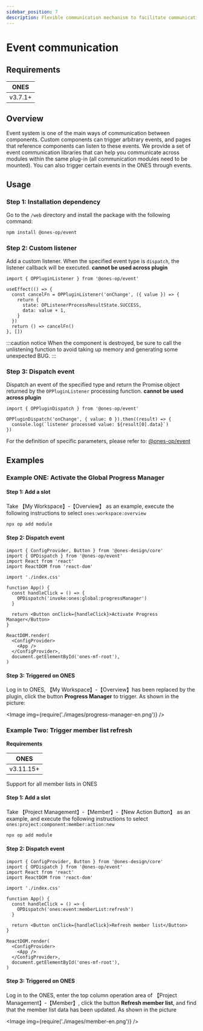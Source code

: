 ```yaml
---
sidebar_position: 7
description: Flexible communication mechanism to facilitate communication between plugin and ONES.
---
```


# Event communication

## Requirements

| ONES    |
| ------- |
| v3.7.1+ |

## Overview

Event system is one of the main ways of communication between components. Custom components can trigger arbitrary events, and pages that reference components can listen to these events. We provide a set of event communication libraries that can help you communicate across modules within the same plug-in (all communication modules need to be mounted). You can also trigger certain events in the ONES through events.

## Usage

### Step 1: Installation dependency

Go to the `/web` directory and install the package with the following command:

```bash npm2yarn
npm install @ones-op/event
```

### Step 2: Custom listener

Add a custom listener. When the specified event type is `dispatch`, the listener callback will be executed. **cannot be used across plugin**

```tsx
import { OPPluginListener } from '@ones-op/event'

useEffect(() => {
  const cancelFn = OPPluginListener('onChange', ({ value }) => {
    return {
      state: OPListenerProcessResultState.SUCCESS,
      data: value + 1,
    }
  })
  return () => cancelFn()
}, [])
```

:::caution notice
When the component is destroyed, be sure to call the unlistening function to avoid taking up memory and generating some unexpected BUG.
:::

### Step 3: Dispatch event

Dispatch an event of the specified type and return the Promise object returned by the `OPPluginListener` processing function. **cannot be used across plugin**

```tsx
import { OPPluginDispatch } from '@ones-op/event'

OPPluginDispatch('onChange', { value: 0 }).then((result) => {
  console.log(`listener processed value: ${result[0].data}`)
})
```

For the definition of specific parameters, please refer to: [@ones-op/event](../../reference/packages/event/event.md)

## Examples

### Example ONE: Activate the Global Progress Manager

#### Step 1: Add a slot

Take 【My Workspace】-【Overview】 as an example, execute the following instructions to select `ones:workspace:overview`

```bash
npx op add module
```

#### Step 2: Dispatch event

```tsx title="index.tsx"
import { ConfigProvider, Button } from '@ones-design/core'
import { OPDispatch } from '@ones-op/event'
import React from 'react'
import ReactDOM from 'react-dom'

import './index.css'

function App() {
  const handleClick = () => {
    OPDispatch('invoke:ones:global:progressManager')
  }

  return <Button onClick={handleClick}>Activate Progress Manager</Button>
}

ReactDOM.render(
  <ConfigProvider>
    <App />
  </ConfigProvider>,
  document.getElementById('ones-mf-root'),
)
```

#### Step 3: Triggered on ONES

Log in to ONES, 【My Workspace】-【Overview】has been replaced by the plugin, click the button **Progress Manager** to trigger. As shown in the picture:

<Image img={require('./images/progress-manager-en.png')} />

### Example Two: Trigger member list refresh

**Requirements**

| ONES      |
| --------- |
| v3.11.15+ |

Support for all member lists in ONES

#### Step 1: Add a slot

Take 【Project Management】-【Member】-【New Action Button】 as an example, and execute the following instructions to select `ones:project:component:member:action:new`

```bash
npx op add module
```

#### Step 2: Dispatch event

```tsx title="index.tsx"
import { ConfigProvider, Button } from '@ones-design/core'
import { OPDispatch } from '@ones-op/event'
import React from 'react'
import ReactDOM from 'react-dom'

import './index.css'

function App() {
  const handleClick = () => {
    OPDispatch('ones:event:memberList:refresh')
  }

  return <Button onClick={handleClick}>Refresh member list</Button>
}

ReactDOM.render(
  <ConfigProvider>
    <App />
  </ConfigProvider>,
  document.getElementById('ones-mf-root'),
)
```

#### Step 3: Triggered on ONES

Log in to the ONES, enter the top column operation area of 【Project Management】-【Member】, click the button **Refresh member list**, and find that the member list data has been updated. As shown in the picture

<Image img={require('./images/member-en.png')} />
